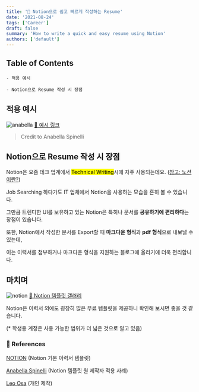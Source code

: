 ```yaml
---
title: '👔 Notion으로 쉽고 빠르게 작성하는 Resume'
date: '2021-08-24'
tags: ['Career']
draft: false
summary: 'How to write a quick and easy resume using Notion'
authors: ['default']
---
```


## Table of Contents

```
- 적용 예시

- Notion으로 Resume 작성 시 장점
```

## 적용 예시

![anabella](/images/anabella.jpg)
[🔗 예시 링크](https://www.notion.so/Goeun-Lee-ec4f8ae8c84b46b5a8f2e1322ede3374)

> Credit to Anabella Spinelli

## Notion으로 Resume 작성 시 장점

Notion은 요즘 테크 업계에서 <mark>Technical Writing</mark>시에 자주 사용되는데요. ([참고: 노션이란?](notion이란))

Job Searching 하다가도 IT 업체에서 Notion을 사용하는 모습을 흔히 볼 수 있습니다.

그만큼 트렌디한 UI를 보유하고 있는 Notion은 특히나 문서를 **공유하기에 편리하다**는 장점이 있습니다.

또한, Notion에서 작성한 문서를 Export할 때 **마크다운 형식**과 **pdf 형식**으로 내보낼 수 있는데,

이는 이력서를 첨부하거나 마크다운 형식을 지원하는 블로그에 올리기에 더욱 편리합니다.

## 마치며

![notion](/images/notion.jpg)
[🔗 Notion 템플릿 갤러리](https://www.notion.so/181e961aeb5c4ee6915307c0dfd5156d)

Notion은 이력서 외에도 굉장히 많은 무료 템플릿을 제공하니 확인해 보시면 좋을 것 같습니다.

(\* 학생용 계정은 사용 가능한 범위가 더 넓은 것으로 알고 있음)

### 🔗 References

[NOTION](https://www.notion.so/Resume-17aab65a771f4f85bb2bb9b12994ec28) (Notion 기본 이력서 템플릿)

[Anabella Spinelli](https://www.notion.so/Anabella-Spinelli-a42a2aaf9a434729b442165ff531d2d8) (Notion 템플릿 원 제작자 적용 사례)

[Leo Osa](https://www.notion.so/Leo-Osa-9ac01881647f410194ead70b790aed98) (개인 제작)
